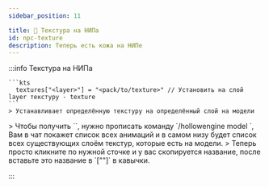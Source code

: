 ```yaml
---
sidebar_position: 11

title: 💅 Текстура на НИПа
id: npc-texture
description: Теперь есть кожа на НИПе
---
```



:::info Текстура на НИПа

<Tabs>
  <TabItem value="set_texture" label="Установить текстуру" attributes={{className: styles.def}}>
    
    ```kts
      textures["<layer>"] = "<pack/to/texture>" // Установить на слой layer текстуру - texture
    ```
    > Устанавливает определённую текстуру на определённый слой на модели
    
  </TabItem>
  <TabItem value="get_texture" label="Как получить <layer>?" attributes={{className: styles.def}}>
    > Чтобы получить `<layer>`, нужно прописать команду `/hollowengine model <path/to/model>`, Вам в чат покажет список всех анимаций и в самом низу будет список всех существующих слоём текстур, которые есть на модели.  
    > Теперь просто кликните по нужной сточке и у вас скопируется название, после вставьте это название в `["<layer>"]` в кавычки.
  </TabItem>
</Tabs>

:::